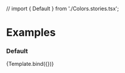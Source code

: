 // import { Default } from './Colors.stories.tsx';

<Meta title="Tokens/Colors" component={Colors} />


# <a id="examples"></a>Examples

### Default

<Canvas>
  <Story name="Default">
    {Template.bind({})}
  </Story>
</Canvas>
